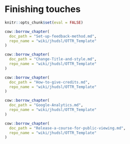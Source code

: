
# Finishing touches

```r
knitr::opts_chunk$set(eval = FALSE)
```

```r
cow::borrow_chapter(
  doc_path = "Set-up-feedback-method.md",
  repo_name = "wiki/jhudsl/OTTR_Template"
)
```

```r
cow::borrow_chapter(
  doc_path = "Change-Title-and-style.md",
  repo_name = "wiki/jhudsl/OTTR_Template"
)
```

```r
cow::borrow_chapter(
  doc_path = "How-to-give-credits.md",
  repo_name = "wiki/jhudsl/OTTR_Template"
)
```

```r
cow::borrow_chapter(
  doc_path = "Google-Analytics.md",
  repo_name = "wiki/jhudsl/OTTR_Template"
)
```

```r
cow::borrow_chapter(
  doc_path = "Release-a-course-for-public-viewing.md",
  repo_name = "wiki/jhudsl/OTTR_Template"
)
```
